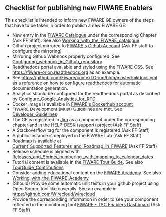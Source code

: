 == Checklist for publishing new FIWARE Enablers ==

This checklist is intended to inform new FIWARE GE owners of the steps that have to be taken in order to publish a new FIWARE GE:

* New entry in the [https://catalogue.fiware.org FIWARE Catalogue] under the corresponding Chapter (Ask FF Staff). See also [[Working_with_the_FIWARE_catalogue]]
* Github project mirrored to [https://github.com/fiware FIWARE's Github Account] (Ask FF staff to configure the mirroring)
* Mirroring Github Webhook properly configured. See [[Configuring_webhook_in_Github_repository]].
* Readthedocs portal available and styled using the FIWARE CSS. See [https://fiware-orion.readthedocs.org https://fiware-orion.readthedocs.org] as an example. 
* See [https://github.com/Fiware/context.Orion/blob/master/mkdocs.yml https://github.com/Fiware/context.Orion/blob/master/mkdocs.yml] as a reference on how to configure readthedocs for automatic documentation generation. 
* Analytics should be configured for the readthedocs portal as described by [[Configure_Google_Analytics_for_RTD]]
* Docker image is available in [https://hub.docker.com/Dockerhub FIWARE's Dockerhub account]
* FIWARE Development (Must) Guidelines are met. See [[Developer_Guidelines]]
* The GE is registered in [https://jira.fiware.org Jira] as a component under the corresponding chapter and in the HELP-DESK (support) project (Ask FF Staff)
* A Stackoverflow tag for the component is registered (Ask FF Staff)
* A public instance is deployed in the FIWARE Lab (Ask FF Staff)
* Roadmap is available at [[Current_Supported_Features_and_Roadmap_in_FIWARE]] (Ask FF Staff)
* Release schedule is aligned with [[Releases_and_Sprints_numbering,_with_mapping_to_calendar_dates]]
* Tutorial content is available in the [https://fiwaretourguide.readthedocs.org FIWARE Tour Guide]. See also [[TourGuide_Contributions]]
* Consider adding educational content on the [https://edu.fiware.org FIWARE Academy]. See also [[Working_with_the_FIWARE_Academy]]
* (Should) Provide some automatic unit tests in your github project using Open Source tool like coveralls. See an example in [https://github.com/Wirecloud/wirecloud https://github.com/Wirecloud/wirecloud]
* Provide the corresponding information in order to see your component reflected in the monitoring tool [https://docs.google.com/spreadsheets/d/1yyZNUlAPDcqjnD-gIoGOd5SZfVDJXO36G75xTDL0HgA/edit#gid=0 FIWARE - TSC Enablers Dashboard] (Ask FF Staff)